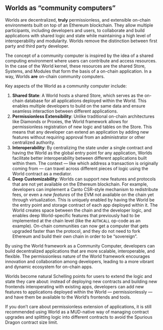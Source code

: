 
## Worlds as “community computers”

Worlds are decentralized, **truly** permissionless, and extensible on-chain environments built on top of an Ethereum blockchain. They allow multiple participants, including developers and users, to collaborate and build applications with shared logic and state while maintaining a high level of interoperability and modularity. Worlds remove the distinction between first party and third party developer.

The concept of a community computer is inspired by the idea of a shared computing environment where users can contribute and access resources. In the case of the World kernel, these resources are the shared Store, Systems, and Modules that form the basis of a on-chain application. In a way, Worlds **are** on-chain community computers.

Key aspects of the World as a community computer include:

1. **Shared State**: A World hosts a shared Store, which serves as the on-chain database for all applications deployed within the World. This enables multiple developers to build on the same data and ensure seamless interaction between different applications.
2. **Permissionless Extensibility**: Unlike traditional on-chain architectures like Diamonds or Proxies, the World framework allows for permissionless registration of new logic and tables on the Store. This means that any developer can extend an application by adding new features without requiring approval from an administrator or other centralized authority.
3. **Interoperability**: By centralizing the state under a single contract and having the World as the global entry point for any application, Worlds facilitate better interoperability between different applications built within them. The context — like which address a transaction is originally coming from — can travel across different pieces of logic using the World contract as a mediator.
4. **Deep Customizability**: Worlds can support new features and protocols that are not yet available on the Ethereum blockchain. For example, developers can implement a Canto CSR-style mechanism to redistribute fees, or even a _new features_ of the EVM not available on the chain yet through virtualization. This is uniquely enabled by having the World be the entry point and storage contract of each app deployed within it. The World creates space between the chain and the developer logic, and enables deep World-specific features that previously had to be implemented at the chain level (like the `AUTHCALL` op-code as an example).
   On-chain communities can now get a computer that gets upgraded faster than the protocol, and they do not need to fork Ethereum and build their own chain in order to be “sovereign”.

By using the World framework as a Community Computer, developers can build decentralized applications that are more scalable, interoperable, and flexible. The permissionless nature of the World framework encourages innovation and collaboration among developers, leading to a more vibrant and dynamic ecosystem for on-chain apps.

Worlds become natural Schelling points for users to extend the logic and state they care about: instead of deploying new contracts and building new frontends interoperating with existing apps, developers can add new features to applications deployed within the World — permissionlessly — and have them be available to the World’s frontends and tools.

<Aside emoji="ℹ️">
  If you don’t care about permissionless extension of applications, it is still recommended using World as a MUD-native
  way of managing contract upgrades and splitting logic into different contracts to avoid the Spurious Dragon contract
  size limit.
</Aside>
